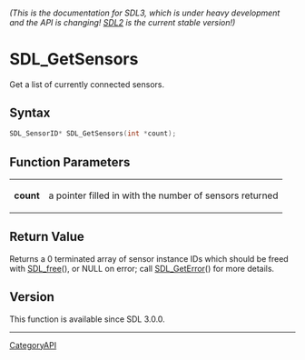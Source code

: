 ====== (This is the documentation for SDL3, which is under heavy development and the API is changing! [https://wiki.libsdl.org/SDL2/ SDL2] is the current stable version!) ======
= SDL_GetSensors =

Get a list of currently connected sensors.

== Syntax ==

<syntaxhighlight lang='c'>
SDL_SensorID* SDL_GetSensors(int *count);
</syntaxhighlight>

== Function Parameters ==

{|
|'''count'''
|a pointer filled in with the number of sensors returned
|}

== Return Value ==

Returns a 0 terminated array of sensor instance IDs which should be freed
with [[SDL_free]](), or NULL on error; call [[SDL_GetError]]() for more
details.

== Version ==

This function is available since SDL 3.0.0.

----
[[CategoryAPI]]



